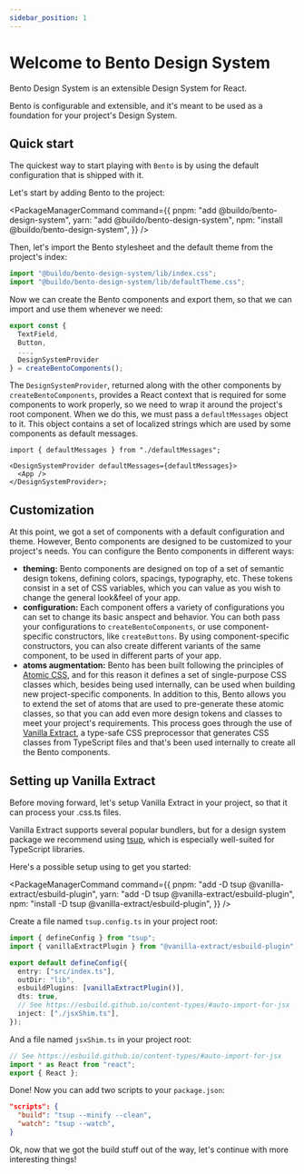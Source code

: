 ```yaml
---
sidebar_position: 1
---
```



# Welcome to Bento Design System

Bento Design System is an extensible Design System for React.

Bento is configurable and extensible, and it's meant to be used as a foundation for your project's Design System.

## Quick start

The quickest way to start playing with `Bento` is by using the default configuration that is shipped with it.

Let's start by adding Bento to the project:

<PackageManagerCommand
  command={{
    pnpm: "add @buildo/bento-design-system",
    yarn: "add @buildo/bento-design-system",
    npm: "install @buildo/bento-design-system",
  }}
/>

Then, let's import the Bento stylesheet and the default theme from the project's index:

```ts
import "@buildo/bento-design-system/lib/index.css";
import "@buildo/bento-design-system/lib/defaultTheme.css";
```

Now we can create the Bento components and export them, so that we can import and use them whenever we need:

```ts
export const {
  TextField,
  Button,
  ...,
  DesignSystemProvider
} = createBentoComponents();
```

The `DesignSystemProvider`, returned along with the other components by `createBentoComponents`, provides a React context that is required for some components to work properly, so we need to wrap it around the project's root component.
When we do this, we must pass a `defaultMessages` object to it. This object contains a set of localized strings which are used by some components as default messages.

```tsx
import { defaultMessages } from "./defaultMessages";

<DesignSystemProvider defaultMessages={defaultMessages}>
  <App />
</DesignSystemProvider>;
```

## Customization

At this point, we got a set of components with a default configuration and theme.
However, Bento components are designed to be customized to your project's needs.
You can configure the Bento components in different ways:

- **theming:** Bento components are designed on top of a set of semantic design tokens, defining colors, spacings, typography, etc. These tokens consist in a set of CSS variables, which you can value as you wish to change the general look&feel of your app.
- **configuration:** Each component offers a variety of configurations you can set to change its basic anspect and behavior. You can both pass your configurations to `createBentoComponents`, or use component-specific constructors, like `createButtons`. By using component-specific constructors, you can also create different variants of the same component, to be used in different parts of your app.
- **atoms augmentation:** Bento has been built following the principles of [Atomic CSS](sprinkles-setup.md), and for this reason it defines a set of single-purpose CSS classes which, besides being used internally, can be used when building new project-specific components. In addition to this, Bento allows you to extend the set of atoms that are used to pre-generate these atomic classes, so that you can add even more design tokens and classes to meet your project's requirements. This process goes through the use of [Vanilla Extract](https://vanilla-extract.style/), a type-safe CSS preprocessor that generates CSS classes from TypeScript files and that's been used internally to create all the Bento components.

## Setting up Vanilla Extract

Before moving forward, let's setup Vanilla Extract in your project, so that it can process your .css.ts files.

Vanilla Extract supports several popular bundlers, but for a design system package we recommend using [tsup](https://tsup.egoist.sh/), which is especially well-suited for TypeScript libraries.

Here's a possible setup using to get you started:

<PackageManagerCommand
  command={{
    pnpm: "add -D tsup @vanilla-extract/esbuild-plugin",
    yarn: "add -D tsup @vanilla-extract/esbuild-plugin",
    npm: "install -D tsup @vanilla-extract/esbuild-plugin",
  }}
/>

Create a file named `tsup.config.ts` in your project root:

```ts
import { defineConfig } from "tsup";
import { vanillaExtractPlugin } from "@vanilla-extract/esbuild-plugin";

export default defineConfig({
  entry: ["src/index.ts"],
  outDir: "lib",
  esbuildPlugins: [vanillaExtractPlugin()],
  dts: true,
  // See https://esbuild.github.io/content-types/#auto-import-for-jsx
  inject: ["./jsxShim.ts"],
});
```

And a file named `jsxShim.ts` in your project root:

```ts
// See https://esbuild.github.io/content-types/#auto-import-for-jsx
import * as React from "react";
export { React };
```

Done! Now you can add two scripts to your `package.json`:

```json
"scripts": {
  "build": "tsup --minify --clean",
  "watch": "tsup --watch",
}
```

Ok, now that we got the build stuff out of the way, let's continue with more interesting things!
